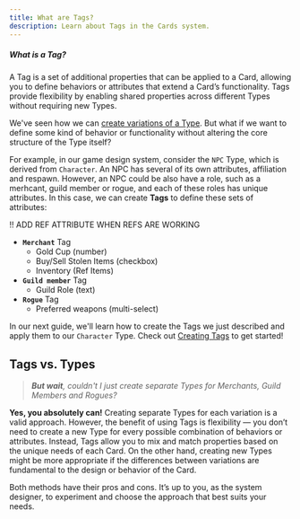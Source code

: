 ```yaml
---
title: What are Tags?
description: Learn about Tags in the Cards system.
---
```


<div className="rounded-box">
  <h5><strong>What is a Tag?</strong></h5>
  <p>A Tag is a set of additional properties that can be applied to a Card, allowing you to define behaviors or attributes that extend a Card’s functionality. Tags provide flexibility by enabling shared properties across different Types without requiring new Types.</p>
</div>

We've seen how we can [create variations of a Type](/cards/types/creating-types/#creating-derived-types). But what if we want to define some kind of behavior or functionality without altering the core structure of the Type itself? 

For example, in our game design system, consider the `NPC` Type, which is derived from `Character`. An NPC has several of its own attributes, affiliation and respawn. However, an NPC could be also have a role, such as a merhcant, guild member or rogue, and each of these roles has unique attributes. In this case, we can create **Tags** to define these sets of attributes:

!! ADD REF ATTRIBUTE WHEN REFS ARE WORKING

- **`Merchant`** Tag
  - Gold Cup (number)
  - Buy/Sell Stolen Items (checkbox)
  - Inventory (Ref Items)
- **`Guild member`** Tag
  - Guild Role (text)
- **`Rogue`** Tag
  - Preferred weapons (multi-select)

In our next guide, we'll learn how to create the Tags we just described and apply them to our `Character` Type. Check out [Creating Tags](/cards/tags/creating-tags) to get started!

## Tags vs. Types
> *__But wait__, couldn't I just create separate Types for Merchants, Guild Members and Rogues?*

**Yes, you absolutely can!** Creating separate Types for each variation is a valid approach. However, the benefit of using Tags is flexibility — you don’t need to create a new Type for every possible combination of behaviors or attributes. Instead, Tags allow you to mix and match properties based on the unique needs of each Card. On the other hand, creating new Types might be more appropriate if the differences between variations are fundamental to the design or behavior of the Card.

Both methods have their pros and cons. It’s up to you, as the system designer, to experiment and choose the approach that best suits your needs.
